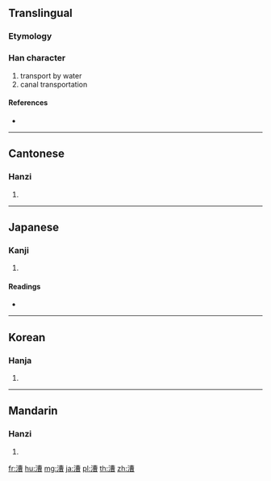 ==Translingual==

===Etymology===
{{Han etym}}

===Han character===
{{Han char|rn=85|rad=水|as=11|sn=14|four=35166|canj=ETWA|ids=⿰氵曹}}

# transport by water
# canal transportation

====References====
* {{Han ref|kx=0645.240|dkj=18131|dj=1055.010|hdz=31718.020|uh=6F15|ud=28437|bh=BAA8|bd=47784}}

----

==Cantonese==

===Hanzi===
{{yue-hanzi|jyut=|y=chou4}}

# {{defn|lang=yue|sort=水11}}

----

==Japanese==

===Kanji===
{{ja-kanji|grade=n|rs=水11}}

# {{defn|lang=ja|sort=水11}}

====Readings====
* {{ja-readings|on=[[そう]] (sō)|kun=[[こぐ]] (kogu), [[はこぶ]] (hakobu)}}

----

==Korean==

===Hanja===
{{ko-hanja|hangeul=조|eumhun=|rv=jo|mr=cho|y=co}}

# {{defn|lang=ko|sort=水11}}

----

==Mandarin==

===Hanzi===
{{cmn-hanzi|pin=[[cáo]] ([[cao2]]), [[cào]] ([[cao4]])|wg=ts'ao<sup>2</sup>, ts'ao<sup>4</sup>}}

# {{defn|lang=cmn|sort=水11}}

[[fr:漕]]
[[hu:漕]]
[[mg:漕]]
[[ja:漕]]
[[pl:漕]]
[[th:漕]]
[[zh:漕]]